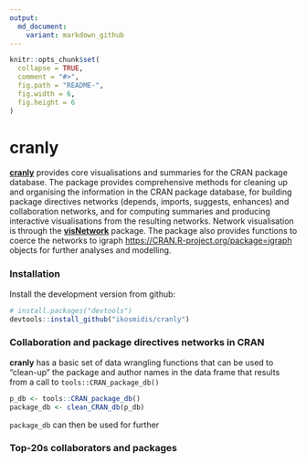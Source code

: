 ```yaml
---
output:
  md_document:
    variant: markdown_github
---
```


<!-- README.md is generated from README.Rmd. Please edit that file -->

```r
knitr::opts_chunk$set(
  collapse = TRUE,
  comment = "#>",
  fig.path = "README-",
  fig.width = 6,
  fig.height = 6
)
```

# cranly

[**cranly**](https://github.com/ikosmidis/cranly) provides core visualisations and summaries for the CRAN package database. The package provides comprehensive methods for cleaning up and organising the information in the CRAN package database, for building package directives networks (depends, imports, suggests, enhances) and collaboration networks, and for computing summaries and producing interactive visualisations from the resulting networks. Network visualisation is through the [**visNetwork**](https://CRAN.R-project.org/package=visNetwork) package. The package also provides functions to coerce the networks to igraph <https://CRAN.R-project.org/package=igraph> objects for further analyses and modelling.

### Installation

Install the development version from github:
``` r
# install.packages("devtools")
devtools::install_github("ikosmidis/cranly")
```

### Collaboration and package directives networks in CRAN

**cranly** has a basic set of data wrangling functions that can be
used to "clean-up" the package and author names in the data frame that
results from a call to `tools::CRAN_package_db()`
```r
p_db <- tools::CRAN_package_db()
package_db <- clean_CRAN_db(p_db)
```

`package_db` can then be used for further

### Top-20s collaborators and packages


